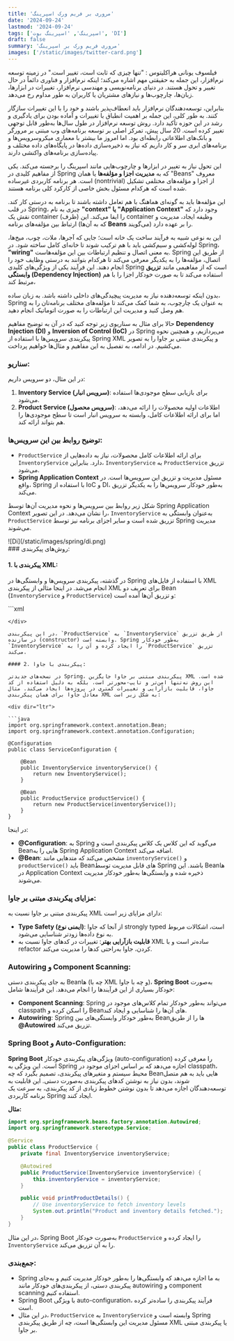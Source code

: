 ```yaml
---
title: 'مروری بر فریم ورک اسپرینگ'
date: '2024-09-24'
lastmod: '2024-09-24'
tags: ['اسپرینگ', 'اسپرینگ بوت', 'DI']
draft: false
summary: 'مروری فریم ورک بر اسپرینگ'
images: ['/static/images/twitter-card.png']
---
```


<div dir="rtl"></div>
فیلسوف یونانی هراکلیتوس : "تنها چیزی که ثابت است، تغییر است." در زمینه توسعه نرم‌افزار، این جمله به
حقیقتی مهم اشاره می‌کند؛ اینکه نرم‌افزار و فناوری دائماً در حال تغییر و تحول هستند. در دنیای
برنامه‌نویسی و مهندسی نرم‌افزار، تغییرات در ابزارها، زبان‌ها، چارچوب‌ها و نیازهای مشتریان یا کاربران
به طور مداوم رخ می‌دهد.

بنابراین، توسعه‌دهندگان نرم‌افزار باید انعطاف‌پذیر باشند و خود را با این تغییرات سازگار کنند. به طور کلی، این جمله بر اهمیت انطباق با تغییرات و آماده بودن برای یادگیری و رشد در این حوزه تأکید دارد. روش توسعه نرم‌افزار در طول سال‌ها به‌طور قابل توجهی تغییر کرده است. 20 سال پیش، تمرکز اصلی بر توسعه برنامه‌های وب مبتنی بر مرورگر و بانک‌های اطلاعاتی رابطه‌ای بود. اما امروز ما بیشتر با معماری میکروسرویس‌ها و برنامه‌های ابری سر و کار داریم که نیاز به ذخیره‌سازی داده‌ها در پایگاه‌های داده مختلف و پیاده‌سازی برنامه‌های واکنشی دارند.

این تحول نیاز به تغییر در ابزارها و چارچوب‌هایی مانند اسپرینگ را برجسته می‌کند. یکی از مفاهیم کلیدی در Spring که به **مدیریت اجزا و مؤلفه‌ها** یا همان "Beans" معروف است. هر برنامه کاربردی غیرساده (nontrivial) از اجزا و مؤلفه‌های مختلفی تشکیل شده است که هرکدام مسئول بخش خاصی از کارکرد کلی برنامه هستند.

این مؤلفه‌ها باید به گونه‌ای هماهنگ با هم تعامل داشته باشند تا برنامه به درستی کار کند. در قلب Spring، چیزی به نام **"context" یا "Application Context"** وجود دارد که نقش یک container (ظرف) را ایفا می‌کند. این container وظیفه ایجاد، مدیریت و ارتباط بین مؤلفه‌های برنامه (که به آن‌ها **Beans** می‌گویند) را بر عهده دارد.

این به نوعی شبیه به فرآیند ساخت یک خانه است؛ جایی که آجرها، ملات، چوب، میخ‌ها، لوله‌کشی و سیم‌کشی باید با هم ترکیب شوند تا خانه‌ای کامل ساخته شود. در Spring، **"wiring"** به معنی اتصال و تنظیم ارتباطات بین این مؤلفه‌هاست.
Spring از طریق این اتصال، مؤلفه‌ها را به یکدیگر معرفی می‌کند تا هرکدام بتوانند به درستی وظایف خود را انجام دهند. این فرآیند یکی از ویژگی‌های کلیدی Spring است که از مفاهیمی مانند **تزریق وابستگی (Dependency Injection)** استفاده می‌کند تا به صورت خودکار اجزا را با هم مرتبط کند،

بدون اینکه توسعه‌دهنده نیاز به مدیریت پیچیدگی‌های داخلی داشته باشد. به زبان ساده، Spring به عنوان یک چارچوب، به شما کمک می‌کند تا مؤلفه‌های مختلف برنامه‌تان را به هم وصل کنید و مدیریت این ارتباطات را به صورت اتوماتیک انجام دهید.

حالا برای مثال به سناریوی زیر توجه کنید که در آن به توضیح مفاهیم **Dependency Injection (DI)** و **Inversion of Control (IoC)** در Spring می‌پردازیم، و همچنین نحوه پیکربندی سرویس‌ها با استفاده از Spring XML و پیکربندی مبتنی بر جاوا را به تصویر می‌کشیم. در ادامه، به تفصیل به این مفاهیم و مثال‌ها خواهیم پرداخت.

### سناریو:

در این مثال، دو سرویس داریم:

1. **Inventory Service (سرویس انبار)**: برای بازیابی سطح موجودی‌ها استفاده می‌شود.
2. **Product Service (سرویس محصول)**: اطلاعات اولیه محصولات را ارائه می‌دهد، اما برای ارائه اطلاعات کامل، وابسته به سرویس انبار است تا سطح موجودی‌ها را هم بتواند ارائه کند.

### توضیح روابط بین این سرویس‌ها:

- `ProductService` برای ارائه اطلاعات کامل محصولات، نیاز به داده‌هایی از `InventoryService` دارد. بنابراین، `InventoryService` به `ProductService` تزریق می‌شود.
- **Spring Application Context** مسئول مدیریت و تزریق این سرویس‌ها است. در واقع، Spring با استفاده از IoC و DI، به‌طور خودکار سرویس‌ها را به یکدیگر تزریق می‌کند.

شکل زیر روابط بین سرویس‌ها و نحوه مدیریت آن‌ها توسط Spring Application Context را نشان می‌دهد. در این تصویر، `InventoryService` به‌عنوان وابستگی به `ProductService` تزریق شده است و سایر اجزای برنامه نیز توسط Spring مدیریت می‌شوند.

<div className="-mx-2 flex flex-wrap justify-center overflow-hidden xl:-mx-2">
  <div className="xl my-1 w-full overflow-hidden px-2 xl:my-1 xl:px-2">
    ![Di](/static/images/spring/di.png)
  </div>
</div>
### روش‌های پیکربندی:

#### 1. پیکربندی با XML:

در گذشته، پیکربندی سرویس‌ها و وابستگی‌ها در Spring با استفاده از فایل‌های XML انجام می‌شد. در اینجا مثالی از پیکربندی XML برای تعریف دو Bean (`InventoryService` و `ProductService`) و تزریق آن‌ها آمده است:

<div dir="ltr">
```xml
<bean id="inventoryService"
      class="com.example.InventoryService" />

<bean id="productService"
      class="com.example.ProductService">
    <constructor-arg ref="inventoryService" />
</bean>
```
</div>

در این پیکربندی، `ProductService` به `InventoryService` از طریق تزریق در سازنده (constructor) وابسته است. Spring به‌طور خودکار `InventoryService` را ایجاد کرده و آن را به `ProductService` تزریق می‌کند.

#### 2. پیکربندی با جاوا:

در نسخه‌های جدیدتر Spring، پیکربندی مبتنی بر جاوا جایگزین XML شده است. این روش نه‌تنها امن‌تر و تایپ-محورتر است، بلکه به دلیل استفاده از کد جاوا، قابلیت بازآرایی و تغییرات کمتری در پروژه‌ها ایجاد می‌کند. مثال معادل جاوا برای همان پیکربندی XML به شکل زیر است:

<div dir="ltr">

```java
import org.springframework.context.annotation.Bean;
import org.springframework.context.annotation.Configuration;

@Configuration
public class ServiceConfiguration {

    @Bean
    public InventoryService inventoryService() {
        return new InventoryService();
    }

    @Bean
    public ProductService productService() {
        return new ProductService(inventoryService());
    }
}
```

</div>

در اینجا:

- **@Configuration**: به Spring می‌گوید که این کلاس یک کلاس پیکربندی است و Bean‌هایی را به Spring Application Context اضافه می‌کند.
- **@Bean**: مشخص می‌کند که متدهایی مانند `inventoryService()` و `productService()` باید Beanهای قابل مدیریت توسط Spring باشند. این Bean‌ها در Application Context ذخیره شده و وابستگی‌ها به‌طور خودکار مدیریت می‌شوند.

### مزایای پیکربندی مبتنی بر جاوا:

پیکربندی مبتنی بر جاوا نسبت به XML دارای مزایای زیر است:

- **Type Safety (ایمنی نوع)**: از آنجا که جاوا strongly typed است، اشکالات مربوط به نوع داده‌ها زودتر شناسایی می‌شود.
- **قابلیت بازآرایی بهتر**: تغییرات در کدهای جاوا نسبت به XML ساده‌تر است و با refactor کردن، جاوا به‌راحتی کدها را مدیریت می‌کند.

### Autowiring و Component Scanning:

به جای پیکربندی دستی Bean‌ها (چه با XML و چه با جاوا)، **Spring Boot** به‌صورت خودکار بسیاری از این فرآیندها را انجام می‌دهد. این فرآیندها شامل:

- **Component Scanning**: Spring می‌تواند به‌طور خودکار تمام کلاس‌های موجود در classpath را اسکن کرده و Beanهای آن‌ها را شناسایی و ایجاد کند.
- **Autowiring**: Spring به‌طور خودکار وابستگی‌های بین Beanها را از طریق **@Autowired** تزریق می‌کند.

### Spring Boot و Auto-Configuration:

**Spring Boot** ویژگی‌های پیکربندی خودکار (auto-configuration) را معرفی کرده است. این ویژگی به Spring اجازه می‌دهد که بر اساس اجزای موجود در classpath، محیط سیستم و متغیرهای پیکربندی، تصمیم بگیرد که چه Bean‌هایی باید به هم متصل شوند، بدون نیاز به نوشتن کدهای پیکربندی به‌صورت دستی. این قابلیت به توسعه‌دهندگان اجازه می‌دهد تا بدون نوشتن خطوط زیادی از کد پیکربندی، به سرعت یک برنامه کاربردی Spring ایجاد کنند.

**مثال:**

<div dir="ltr">

```java
import org.springframework.beans.factory.annotation.Autowired;
import org.springframework.stereotype.Service;

@Service
public class ProductService {
    private final InventoryService inventoryService;

    @Autowired
    public ProductService(InventoryService inventoryService) {
        this.inventoryService = inventoryService;
    }

    public void printProductDetails() {
        // Use inventoryService to fetch inventory levels
        System.out.println("Product and inventory details fetched.");
    }
}
```

</div>

در این مثال، Spring Boot به‌صورت خودکار `ProductService` را ایجاد کرده و `InventoryService` را به آن تزریق می‌کند.

### جمع‌بندی:

- Spring به ما اجازه می‌دهد که وابستگی‌ها را به‌طور خودکار مدیریت کنیم و به‌جای پیکربندی دستی، از پیکربندی‌های خودکار مانند autowiring و component scanning استفاده کنیم.
- Spring Boot با ویژگی auto-configuration، فرآیند پیکربندی را ساده‌تر کرده است.
- در این مثال، `ProductService` به `InventoryService` وابسته است و Spring مسئول مدیریت این وابستگی‌ها است، چه از طریق پیکربندی XML یا پیکربندی مبتنی بر جاوا.

```

```
